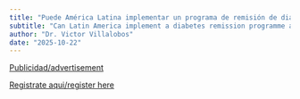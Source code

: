```yaml
---
title: "Puede América Latina implementar un programa de remisión de diabetes a nivel regional?"  
subtitle: "Can Latin America implement a diabetes remission programme at a regional level?"
author: "Dr. Victor Villalobos"
date: "2025-10-22"
---
```


[Publicidad/advertisement](2025-10-22.pdf)

[Registrate aqui/register
here](https://aarhusuniversity.zoom.us/j/68080676226)

